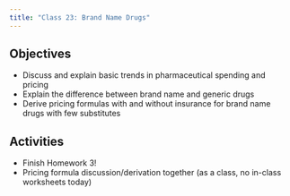 ```yaml
---
title: "Class 23: Brand Name Drugs"
---
```


## Objectives
- Discuss and explain basic trends in pharmaceutical spending and pricing
- Explain the difference between brand name and generic drugs
- Derive pricing formulas with and without insurance for brand name drugs with few substitutes

## Activities
- Finish Homework 3!
- Pricing formula discussion/derivation together (as a class, no in-class worksheets today)
